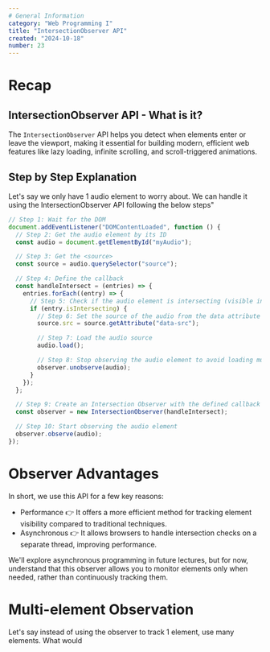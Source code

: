 ```yaml
---
# General Information
category: "Web Programming I"
title: "IntersectionObserver API"
created: "2024-10-18"
number: 23
---
```


# Recap

## IntersectionObserver API - What is it?

The `IntersectionObserver` API helps you detect when elements enter or leave the viewport, making it essential for building modern, efficient web features like lazy loading, infinite scrolling, and scroll-triggered animations.

## Step by Step Explanation

Let's say we only have 1 audio element to worry about. We can handle it using the IntersectionObserver API following the below steps"

```js
// Step 1: Wait for the DOM
document.addEventListener("DOMContentLoaded", function () {
  // Step 2: Get the audio element by its ID
  const audio = document.getElementById("myAudio");

  // Step 3: Get the <source>
  const source = audio.querySelector("source");

  // Step 4: Define the callback
  const handleIntersect = (entries) => {
    entries.forEach((entry) => {
      // Step 5: Check if the audio element is intersecting (visible in the viewport)
      if (entry.isIntersecting) {
        // Step 6: Set the source of the audio from the data attribute
        source.src = source.getAttribute("data-src");

        // Step 7: Load the audio source
        audio.load();

        // Step 8: Stop observing the audio element to avoid loading multiple calls
        observer.unobserve(audio);
      }
    });
  };

  // Step 9: Create an Intersection Observer with the defined callback
  const observer = new IntersectionObserver(handleIntersect);

  // Step 10: Start observing the audio element
  observer.observe(audio);
});
```

# Observer Advantages

In short, we use this API for a few key reasons:

- Performance 👉 It offers a more efficient method for tracking element visibility compared to traditional techniques.
- Asynchronous 👉 It allows browsers to handle intersection checks on a separate thread, improving performance.

We'll explore asynchronous programming in future lectures, but for now, understand that this observer allows you to monitor elements only when needed, rather than continuously tracking them.

# Multi-element Observation

Let's say instead of using the observer to track 1 element, use many elements. What would
